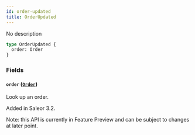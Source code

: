 ```yaml
---
id: order-updated
title: OrderUpdated
---
```



No description

```graphql
type OrderUpdated {
  order: Order
}
```


### Fields

#### `order` ([`Order`](../../../developer/api-reference/objects/order))

Look up an order.

Added in Saleor 3.2.

Note: this API is currently in Feature Preview and can be subject to changes at later point.




